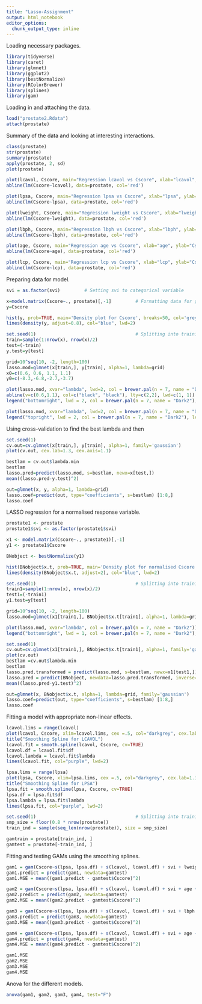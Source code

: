 ```yaml
---
title: "Lasso-Assignment"
output: html_notebook
editor_options: 
  chunk_output_type: inline
---
```


Loading necessary packages.
```r
library(tidyverse)
library(caret)
library(glmnet)
library(ggplot2)
library(bestNormalize)
library(RColorBrewer)
library(splines)
library(gam)
```

Loading in and attaching the data.
```r
load("prostate2.Rdata")
attach(prostate)
```

Summary of the data and looking at interesting interactions.
```r
class(prostate)
str(prostate)
summary(prostate)
apply(prostate, 2, sd)
plot(prostate)
```


```r
plot(lcavol, Cscore, main="Regression lcavol vs Cscore", xlab="lcavol", ylab="Cscore", cex.main=1.4, cex.lab=1.3, cex.axis=1.1)
abline(lm(Cscore~lcavol), data=prostate, col='red')

plot(lpsa, Cscore, main="Regression lpsa vs Cscore", xlab="lpsa", ylab="Csore", cex.main=1.4, cex.lab=1.3, cex.axis=1.1)
abline(lm(Cscore~lpsa), data=prostate, col='red')

plot(lweight, Cscore, main="Regression lweight vs Cscore", xlab="lweight", ylab="Csore", cex.main=1.4, cex.lab=1.3, cex.axis=1.1)
abline(lm(Cscore~lweight), data=prostate, col='red')

plot(lbph, Cscore, main="Regression lbph vs Cscore", xlab="lbph", ylab="Csore", cex.main=1.4, cex.lab=1.3, cex.axis=1.1)
abline(lm(Cscore~lbph), data=prostate, col='red')

plot(age, Cscore, main="Regression age vs Cscore", xlab="age", ylab="Csore", cex.main=1.4, cex.lab=1.3, cex.axis=1.1)
abline(lm(Cscore~age), data=prostate, col='red')

plot(lcp, Cscore, main="Regression lcp vs Cscore", xlab="lcp", ylab="Csore", cex.main=1.4, cex.lab=1.3, cex.axis=1.1)
abline(lm(Cscore~lcp), data=prostate, col='red')
```

Preparing data for model.
```r
svi = as.factor(svi)         # Setting svi to categorical variable

x=model.matrix(Cscore~., prostate)[,-1]         # Formatting data for glmnet
y=Cscore
```



```r
hist(y, prob=TRUE, main='Density plot for Cscore', breaks=50, col='grey', xlim=c(-50,250), ylim = c(0, 0.025), xlab='Cscore', cex.main=1.4, cex.lab=1.3, cex.axis=1.1)
lines(density(y, adjust=0.8), col="blue", lwd=2)
```

```r
set.seed(1)                                     # Splitting into training and test data
train=sample(1:nrow(x), nrow(x)/2)
test=(-train)
y.test=y[test]
```

```r
grid=10^seq(10, -2, length=100)
lasso.mod=glmnet(x[train,], y[train], alpha=1, lambda=grid)
x0=c(0.6, 0.6, 1.1, 1.1)
y0=c(-8.3,-6.8,-2.7,-3.7)

plot(lasso.mod, xvar="lambda", lwd=2, col = brewer.pal(n = 7, name = "Dark2"), xlim=c(0.5,3.5), ylim=c(-12,15), cex.lab=1.3, cex.axis=1.1)
abline(v=c(0.6,1.1), col=c("black", "black"), lty=c(2,2), lwd=c(1, 1))
legend("bottomright", lwd = 2, col = brewer.pal(n = 7, name = "Dark2"), legend = colnames(x[train,]))

plot(lasso.mod, xvar="lambda", lwd=2, col = brewer.pal(n = 7, name = "Dark2"), cex.lab=1.3, cex.axis=1.1)
legend("topright", lwd = 2, col = brewer.pal(n = 7, name = "Dark2"), legend = colnames(x[train,]))
```

Using cross-validation to find the best lambda and then
```r
set.seed(1)
cv.out=cv.glmnet(x[train,], y[train], alpha=1, family='gaussian')
plot(cv.out, cex.lab=1.3, cex.axis=1.1)

bestlam = cv.out$lambda.min
bestlam
lasso.pred=predict(lasso.mod, s=bestlam, newx=x[test,])
mean((lasso.pred-y.test)^2)
```

```r
out=glmnet(x, y, alpha=1, lambda=grid)
lasso.coef=predict(out, type="coefficients", s=bestlam) [1:8,]
lasso.coef
```

LASSO regression for a normalised response variable.
```r
prostate1 <- prostate
prostate1$svi <- as.factor(prostate1$svi)

x1 <- model.matrix(Cscore~., prostate1)[,-1]
y1 <- prostate1$Cscore

BNobject <- bestNormalize(y1)

hist(BNobject$x.t, prob=TRUE, main='Density plot for normalised Cscore', breaks=50, col='grey', xlim=c(-4,4), ylim=c(0,0.5), xlab='Cscore', cex.lab=1.3, cex.axis=1.1, cex.main=1.2)
lines(density(BNobject$x.t, adjust=2), col="blue", lwd=2)
```

```r
set.seed(1)                                     # Splitting into training and test data
train1=sample(1:nrow(x), nrow(x)/2)
test1=(-train1)
y1.test=y[test]
```


```r
grid=10^seq(10, -2, length=100)
lasso.mod=glmnet(x1[train1,], BNobject$x.t[train1], alpha=1, lambda=grid, family='gaussian')

plot(lasso.mod, xvar="lambda", col = brewer.pal(n = 7, name = "Dark2"))
legend("bottomright", lwd = 1, col = brewer.pal(n = 7, name = "Dark2"), legend = colnames(x[train,]))
```

```r
set.seed(1)
cv.out=cv.glmnet(x1[train1,], BNobject$x.t[train1], alpha=1, family='gaussian')
plot(cv.out)
bestlam =cv.out$lambda.min
bestlam
lasso.pred.transformed = predict(lasso.mod, s=bestlam, newx=x1[test1,])
lasso.pred = predict(BNobject, newdata=lasso.pred.transformed, inverse=TRUE)
mean((lasso.pred-y1.test)^2)
```
```r
out=glmnet(x, BNobject$x.t, alpha=1, lambda=grid, family='gaussian')
lasso.coef=predict(out, type="coefficients", s=bestlam) [1:8,]
lasso.coef
```
  
Fitting a model with appropriate non-linear effects.

```r
lcavol.lims = range(lcavol)
plot(lcavol, Cscore, xlim=lcavol.lims, cex =.5, col="darkgrey", cex.lab=1.3, cex.axis=1.1)
title("Smoothing Spline for LCAVOL")
lcavol.fit = smooth.spline(lcavol, Cscore, cv=TRUE)
lcavol.df = lcavol.fit$df
lcavol.lambda = lcavol.fit$lambda
lines(lcavol.fit, col="purple", lwd=2)

lpsa.lims = range(lpsa)
plot(lpsa, Cscore, xlim=lpsa.lims, cex =.5, col="darkgrey", cex.lab=1.3, cex.axis=1.1)
title("Smoothing Spline for LPSA")
lpsa.fit = smooth.spline(lpsa, Cscore, cv=TRUE)
lpsa.df = lpsa.fit$df
lpsa.lambda = lpsa.fit$lambda
lines(lpsa.fit, col="purple", lwd=2)
```

```r
set.seed(1)                                     # Splitting into training and test data
smp_size = floor(0.8 * nrow(prostate))
train_ind = sample(seq_len(nrow(prostate)), size = smp_size)

gamtrain = prostate[train_ind, ]
gamtest = prostate[-train_ind, ]
```

Fitting and testing GAMs using the smoothing splines.
```r
gam1 = gam(Cscore~s(lpsa, lpsa.df) + s(lcavol, lcavol.df) + svi + lweight + lcp, data=gamtrain)
gam1.predict = predict(gam1, newdata=gamtest)
gam1.MSE = mean((gam1.predict - gamtest$Cscore)^2)

gam2 = gam(Cscore~s(lpsa, lpsa.df) + s(lcavol, lcavol.df) + svi + age + lweight + lcp, data=gamtrain)
gam2.predict = predict(gam2, newdata=gamtest)
gam2.MSE = mean((gam2.predict - gamtest$Cscore)^2)

gam3 = gam(Cscore~s(lpsa, lpsa.df) + s(lcavol, lcavol.df) + svi + lbph + lweight + lcp, data=gamtrain)
gam3.predict = predict(gam3, newdata=gamtest)
gam3.MSE = mean((gam3.predict - gamtest$Cscore)^2)

gam4 = gam(Cscore~s(lpsa, lpsa.df) + s(lcavol, lcavol.df) + svi + age + lbph + lweight + lcp, data=gamtrain)
gam4.predict = predict(gam4, newdata=gamtest)
gam4.MSE = mean((gam4.predict - gamtest$Cscore)^2)

gam1.MSE
gam2.MSE
gam3.MSE
gam4.MSE
```

Anova for the different models.
```r
anova(gam1, gam2, gam3, gam4, test="F")
```